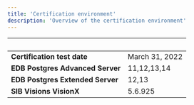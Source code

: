 ```yaml
---
title: 'Certification environment'
description: 'Overview of the certification environment'
---
```


|  &nbsp;    | &nbsp; |
| ----------- | ----------- |
| **Certification test date**      | March 31, 2022       |
| **EDB Postgres Advanced Server**      | 11,12,13,14       |
| **EDB Postgres Extended Server**      | 12,13       |
| **SIB Visions VisionX**  |  5.6.925     |
